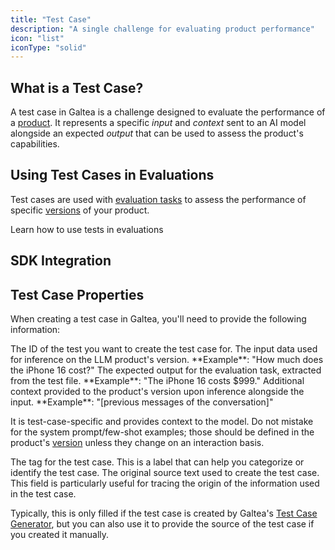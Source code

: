```yaml
---
title: "Test Case"
description: "A single challenge for evaluating product performance"
icon: "list"
iconType: "solid"
---
```



## What is a Test Case?

A test case in Galtea is a challenge designed to evaluate the performance of a [product](/concepts/product).
It represents a specific *input* and *context* sent to an AI model alongside an expected *output* that can be used to assess the product's capabilities.

## Using Test Cases in Evaluations

Test cases are used with [evaluation tasks](/concepts/product/evaluation/task) to assess the performance of specific [versions](/concepts/product/version) of your product. 

<Card title="Create an Evaluation" icon="badge-check" iconType="solid" href="/concepts/product/evaluation">
  Learn how to use tests in evaluations
</Card>

## SDK Integration

<SDKTestCaseServiceCard />

## Test Case Properties

When creating a test case in Galtea, you'll need to provide the following information:

<ResponseField name="test_id" type="string" required>
  The ID of the test you want to create the test case for.
</ResponseField>

<ResponseField name="input" type="string" required>
  The input data used for inference on the LLM product's version. **Example**: "How much does the iPhone 16 cost?"
</ResponseField>

<ResponseField name="expected_output" type="string">
  The expected output for the evaluation task, extracted from the test file. **Example**: "The iPhone 16 costs $999."
</ResponseField>

<ResponseField name="context" type="string">
  Additional context provided to the product's version upon inference alongside the input. **Example**: "[previous messages of the conversation]"

  It is test-case-specific and provides context to the model. Do not mistake for the system prompt/few-shot examples; those should be defined in the product's [version](/concepts/product/version) unless they change on an interaction basis.
</ResponseField>

<ResponseField name="tag" type="string">
  The tag for the test case. This is a label that can help you categorize or identify the test case.
</ResponseField>

<ResponseField name="source" type="string">
  The original source text used to create the test case. This field is particularly useful for tracing the origin of the information used in the test case.

  Typically, this is only filled if the test case is created by Galtea's [Test Case Generator](/sdk/api/test-service#create-test), but you can also use it to provide the source of the test case if you created it manually.
</ResponseField>